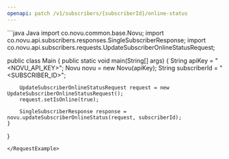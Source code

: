 ```yaml
---
openapi: patch /v1/subscribers/{subscriberId}/online-status
---
```


<Snippet file="apikey-warning.mdx" />
<RequestExample>
```java Java
import co.novu.common.base.Novu;
import co.novu.api.subscribers.responses.SingleSubscriberResponse;
import co.novu.api.subscribers.requests.UpdateSubscriberOnlineStatusRequest;

public class Main {
    public static void main(String[] args) {
        String apiKey = "<NOVU_API_KEY>";
        Novu novu = new Novu(apiKey);
        String subscriberId = "<SUBSCRIBER_ID>";

        UpdateSubscriberOnlineStatusRequest request = new UpdateSubscriberOnlineStatusRequest();
        request.setIsOnline(true);

        SingleSubscriberResponse response = novu.updateSubscriberOnlineStatus(request, subscriberId);
    }
}
```
</RequestExample>